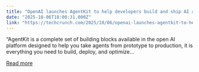 ```yaml
---
title: "OpenAI launches AgentKit to help developers build and ship AI agents "
date: "2025-10-06T18:00:31.000Z"
link: "https://techcrunch.com/2025/10/06/openai-launches-agentkit-to-help-developers-build-and-ship-ai-agents/"
---
```


“AgentKit is a complete set of building blocks available in the open AI platform designed to help you take agents from prototype to production, it is everything you need to build, deploy, and optimize...

[Read more](https://techcrunch.com/2025/10/06/openai-launches-agentkit-to-help-developers-build-and-ship-ai-agents/)
